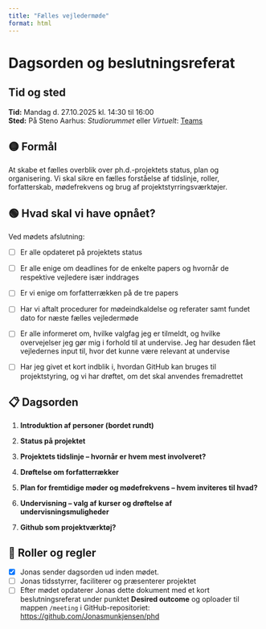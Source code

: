 ```yaml
---
title: "Fælles vejledermøde"
format: html
---
```


# Dagsorden og beslutningsreferat

## Tid og sted

**Tid:** Mandag d. 27.10.2025 kl. 14:30 til 16:00\
**Sted:** På Steno Aarhus: *Studiorummet* eller *Virtuelt*: [Teams](https://teams.microsoft.com/l/meetup-join/19%3ameeting_OWQ2YmZmZWQtMjgyZi00MjJkLWFmNjYtZmE2Y2ViY2E5NjRh%40thread.v2/0?context=%7b%22Tid%22%3a%225ae0adb3-8717-46ff-a4b9-d0edecfe40f3%22%2c%22Oid%22%3a%22491a79cd-b5ae-4936-92f9-e9bae0d99d50%22%7d)

## 🟡 Formål

At skabe et fælles overblik over ph.d.-projektets status, plan og organisering. Vi skal sikre en fælles forståelse af tidslinje, roller, forfatterskab, mødefrekvens og brug af projektstyrringsværktøjer.

## 🟢 Hvad skal vi have opnået?

Ved mødets afslutning:

-   [ ] Er alle opdateret på projektets status\

-   [ ] Er alle enige om deadlines for de enkelte papers og hvornår de respektive vejledere især inddrages\

-   [ ] Er vi enige om forfatterrækken på de tre papers\

-   [ ] Har vi aftalt procedurer for mødeindkaldelse og referater samt fundet dato for næste fælles vejledermøde\

-   [ ] Er alle informeret om, hvilke valgfag jeg er tilmeldt, og hvilke overvejelser jeg gør mig i forhold til at undervise. Jeg har desuden fået vejledernes input til, hvor det kunne være relevant at undervise\

-   [ ] Har jeg givet et kort indblik i, hvordan GitHub kan bruges til projektstyring, og vi har drøftet, om det skal anvendes fremadrettet\

## 📋 Dagsorden

1.  **Introduktion af personer (bordet rundt)**

2.  **Status på projektet**  

3.  **Projektets tidslinje – hvornår er hvem mest involveret?**

4.  **Drøftelse om forfatterrækker**

5.  **Plan for fremtidige møder og mødefrekvens – hvem inviteres til hvad?**

6.  **Undervisning – valg af kurser og drøftelse af undervisningsmuligheder**

7.  **Github som projektværktøj?**

## 👤 Roller og regler

-   [x] Jonas sender dagsorden ud inden mødet.
-   [ ] Jonas tidsstyrrer, faciliterer og præsenterer projektet
-   [ ] Efter mødet opdaterer Jonas dette dokument med et kort beslutningsreferat under punktet **Desired outcome** og oploader til mappen `/meeting` i GitHub-repositoriet: <https://github.com/Jonasmunkjensen/phd>
